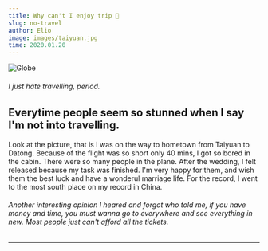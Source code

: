 ```yaml
---
title: Why can't I enjoy trip 🛫
slug: no-travel
author: Elio
image: images/taiyuan.jpg
time: 2020.01.20
---
```


![Globe](images/taiyuan.jpg)

###### I just hate travelling, period.

## Everytime people seem so stunned when I say I'm not into travelling.

Look at the picture, that is I was on the way to hometown from Taiyuan to Datong. Because of the flight was so short only 40 mins, I got so bored in the cabin.
There were so many people in the plane. After the wedding, I felt released because my task was finished. I'm very happy for them, and wish them the best luck and have a wonderul marriage life.
For the record, I went to the most south place on my record in China.

###### Another interesting opinion I heared and forgot who told me, if you have money and time, you must wanna go to everywhere and see everything in new. Most people just can't afford all the tickets.

---
